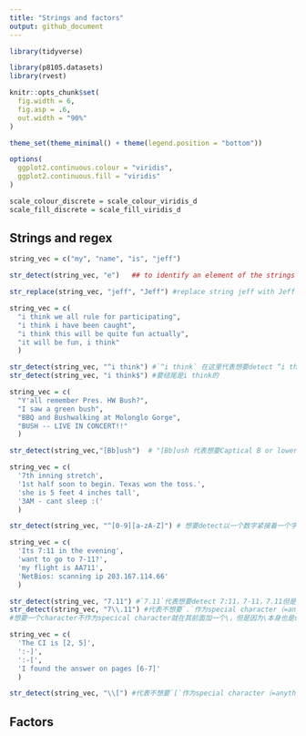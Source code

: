 ```yaml
---
title: "Strings and factors"
output: github_document
---
```


```r
library(tidyverse)

library(p8105.datasets)
library(rvest)

knitr::opts_chunk$set(
  fig.width = 6,
  fig.asp = .6,
  out.width = "90%"
)

theme_set(theme_minimal() + theme(legend.position = "bottom"))

options(
  ggplot2.continuous.colour = "viridis",
  ggplot2.continuous.fill = "viridis"
)

scale_colour_discrete = scale_colour_viridis_d
scale_fill_discrete = scale_fill_viridis_d
```

## Strings and regex

```r
string_vec = c("my", "name", "is", "jeff")

str_detect(string_vec, "e")   ## to identify an element of the strings to corresponding with the parter"e"

str_replace(string_vec, "jeff", "Jeff") #replace string jeff with Jeff 
```

```r
string_vec = c(
  "i think we all rule for participating",
  "i think i have been caught",
  "i think this will be quite fun actually",
  "it will be fun, i think"
  )

str_detect(string_vec, "^i think") #`^i think` 在这里代表想要detect “i think” string at start with, but not end wit
str_detect(string_vec, "i think$") #要结尾是i think的
```

```r
string_vec = c(
  "Y'all remember Pres. HW Bush?",
  "I saw a green bush",
  "BBQ and Bushwalking at Molonglo Gorge",
  "BUSH -- LIVE IN CONCERT!!"
  )

str_detect(string_vec,"[Bb]ush")  # "[Bb]ush 代表想要Captical B or lower case B 都被detected
```

```r
string_vec = c(
  '7th inning stretch',
  '1st half soon to begin. Texas won the toss.',
  'she is 5 feet 4 inches tall',
  '3AM - cant sleep :('
  )

str_detect(string_vec, "^[0-9][a-zA-Z]") # 想要detect以一个数字紧接着一个字母（大小写都可以）开头的
```

```r
string_vec = c(
  'Its 7:11 in the evening',
  'want to go to 7-11?',
  'my flight is AA711',
  'NetBios: scanning ip 203.167.114.66'
  )

str_detect(string_vec, "7.11") #`7.11`代表想要detect 7:11，7-11，7.11但是不要711， `.`在这里代表literally anything
str_detect(string_vec, "7\\.11") #代表不想要`.`作为special character（=anything），而仅仅作为`.`存在，
#想要一个character不作为specical character就在其前面加一个\，但是因为\本身也是special character， 所以需要再加一个\
```

```r
string_vec = c(
  'The CI is [2, 5]',
  ':-]',
  ':-[',
  'I found the answer on pages [6-7]'
  )

str_detect(string_vec, "\\[") #代表不想要`[`作为special character（=anything），而仅仅作为`[`存在，
```


## Factors